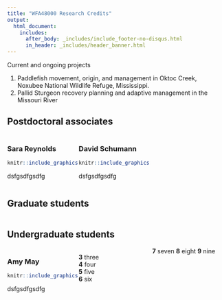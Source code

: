 ```yaml
---
title: "WFA48000 Research Credits"
output: 
  html_document:
    includes:
      after_body: _includes/include_footer-no-disqus.html
      in_header: _includes/header_banner.html 
---
```


<!--
library(knitr)
rmarkdown::render_site("about.Rmd")# build website
rmarkdown::render_site()# build website
-->

Current and ongoing projects

1. Paddlefish movement, origin, and management in Oktoc Creek,
Noxubee National Wildlife Refuge, Mississippi.
2. Pallid Sturgeon recovery planning and adaptive management in the
Missouri River

## Postdoctoral associates

<div style="float: left; width: 33%;"> 
### Sara Reynolds
```r
knitr::include_graphics('images/amy-m.png')
```
dsfgsdfgsdfg
</div> 

<div style="float: left; width: 33%;"> 
### David Schumann
```r
knitr::include_graphics('images/amy-m.png')
```
dsfgsdfgsdfg
</div> 

<div style="float: right; width: 33%;"> 
<!--open slot--> 
</div>


<div style="float: left; width: 100%;"> 
## Graduate students
</div>


<div style="float: left; width: 100%;"> 
## Undergraduate students
</div>



<div style="float: left; width: 33%;"> 
### Amy May
```r
knitr::include_graphics('images/amy-m.png')
```
dsfgsdfgsdfg
</div> 

<div style="float: left; width: 33%;"> 
**3** three  
**4** four  
**5** five  
**6** six 
</div> 
<div style="float: right; width: 33%;"> **7** seven **8** eight **9** nine </div>